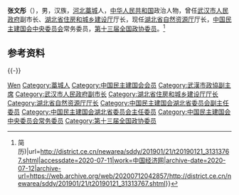 '''张文彤'''（{{bd|1968年|9月||catIdx=Zhang张}}），男，汉族，[[河北|河北]][[藁城|藁城]]人，[[中华人民共和国|中华人民共和国]]政治人物，曾任[[武汉市人民政府|武汉市人民政府]]副市长、[[湖北省住房和城乡建设厅|湖北省住房和城乡建设厅]]厅长，现任[[湖北省自然资源厅|湖北省自然资源厅]]厅长，[[中国民主建国会中央委员会|中国民主建国会中央委员会]]常务委员，[[第十三届全国政协委员|第十三届全国政协委员]]。<ref>{{Cite web|title=张文彤、刘子清任武汉市副市长 汪祥旺不再担任(图{{!}}简历)|url=http://district.ce.cn/newarea/sddy/201901/21/t20190121_31313767.shtml|accessdate=2020-07-11|work=中国经济网|archive-date=2020-07-12|archive-url=https://web.archive.org/web/20200712042857/http://district.ce.cn/newarea/sddy/201901/21/t20190121_31313767.shtml}}</ref>

== 参考资料 ==
{{reflist}}

{{-}}
{{start box}}
{{s-ppo|{{PRC}}[[民主党派|民主党派]]}}
{{s-before|[[郭跃进_(1958年)|郭跃进]]}}
{{s-title|[[中国民主建国会湖北省委员会|中国民主建国会湖北省委员会]]主任委员|2022年4月－}}
{{s-inc}}
{{s-gov|prc}}
{{s-before|[[张猛_(1962年)|张猛]]}}
{{s-title|[[湖北省自然资源厅|湖北省自然资源厅]]厅长|2022年5月－}}
{{s-inc}}
{{s-before|[[李昌海_(1963年)|李昌海]]}}
{{s-title|[[湖北省住房和城乡建设厅|湖北省住房和城乡建设厅]]厅长|2021年4月－2022年5月}}
{{s-after|[[庄光明|庄光明]]}}
{{end box}}
{{中国人物小作品}}
{{中国民主建国会第十一届中央委员会}}

{{Authority control}}
{{DEFAULTSORT:Zhang张}}
[[Category:张姓|Wen]]
[[Category:藁城人|Category:藁城人]]
[[Category:中国民主建国会会员|Category:中国民主建国会会员]]
[[Category:武漢市政協副主席|Category:武漢市政協副主席]]
[[Category:武汉市人民政府副市长|Category:武汉市人民政府副市长]]
[[Category:湖北省住房和城乡建设厅厅长|Category:湖北省住房和城乡建设厅厅长]]
[[Category:湖北省自然资源厅厅长|Category:湖北省自然资源厅厅长]]
[[Category:中国民主建国会湖北省委员会副主任委员|Category:中国民主建国会湖北省委员会副主任委员]]
[[Category:中国民主建国会湖北省委员会主任委员|Category:中国民主建国会湖北省委员会主任委员]]
[[Category:中国民主建国会中央委员会常务委员|Category:中国民主建国会中央委员会常务委员]]
[[Category:第十三届全国政协委员|Category:第十三届全国政协委员]]